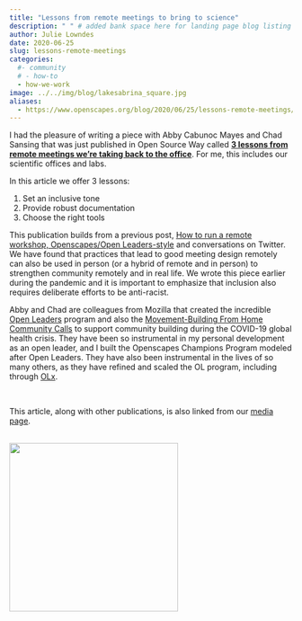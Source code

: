 ```yaml
---
title: "Lessons from remote meetings to bring to science"
description: " " # added bank space here for landing page blog listing (will print first few lines of blog if not)
author: Julie Lowndes
date: 2020-06-25
slug: lessons-remote-meetings
categories:
  #- community 
  # - how-to
  - how-we-work
image: ../../img/blog/lakesabrina_square.jpg
aliases: 
  - https://www.openscapes.org/blog/2020/06/25/lessons-remote-meetings/
---
```


I had the pleasure of writing a piece with Abby Cabunoc Mayes and Chad Sansing that was just published in Open Source Way called [**3 lessons from remote meetings we’re taking back to the office**](https://opensource.com/article/20/6/remote-meetings). For me, this includes our scientific offices and labs.  

In this article we offer 3 lessons:

1. Set an inclusive tone
2. Provide robust documentation
3. Choose the right tools

This publication builds from a previous post, [How to run a remote workshop, Openscapes/Open Leaders-style](https://www.openscapes.org/blog/2020/03/11/how-to-run-a-remote-workshop/) and conversations on Twitter. We have found that practices that lead to good meeting design remotely can also be used in person (or a hybrid of remote and in person) to strengthen community remotely and in real life. We wrote this piece earlier during the pandemic and it is important to emphasize that inclusion also requires deliberate efforts to be anti-racist.

Abby and Chad are colleagues from Mozilla that created the incredible [Open Leaders](https://foundation.mozilla.org/en/blog/online-meeting-tips/) program and also the  [Movement-Building From Home Community Calls](https://foundation.mozilla.org/en/blog/new-movement-building-home-community-calls/) to support community building during the COVID-19 global health crisis. They have been so instrumental in my personal development as an open leader, and I built the Openscapes Champions Program modeled after Open Leaders. They have also been instrumental in the lives of so many others, as they have refined and scaled the OL program, including through [OLx](https://docs.google.com/presentation/d/13NAGmqP_Fb2qjBKePGVZe7awtwnFKZUHtPz8mqbYtsE/present?token=AC4w5Vjf0u1Jtdi7vB3udA5O-S5wIuJuwA%3A1582781847727&includes_info_params=1&eisi=CPP7qe6B8ecCFc8OJAode38EqA#slide=id.g25275a8168_0_260). 

<br>

This article, along with other publications, is also linked from our [media page](https://openscapes.org/media). 

<br>
  <img src="/img/blog/lakesabrina_square.jpg" width="300px"></a>
<br>
